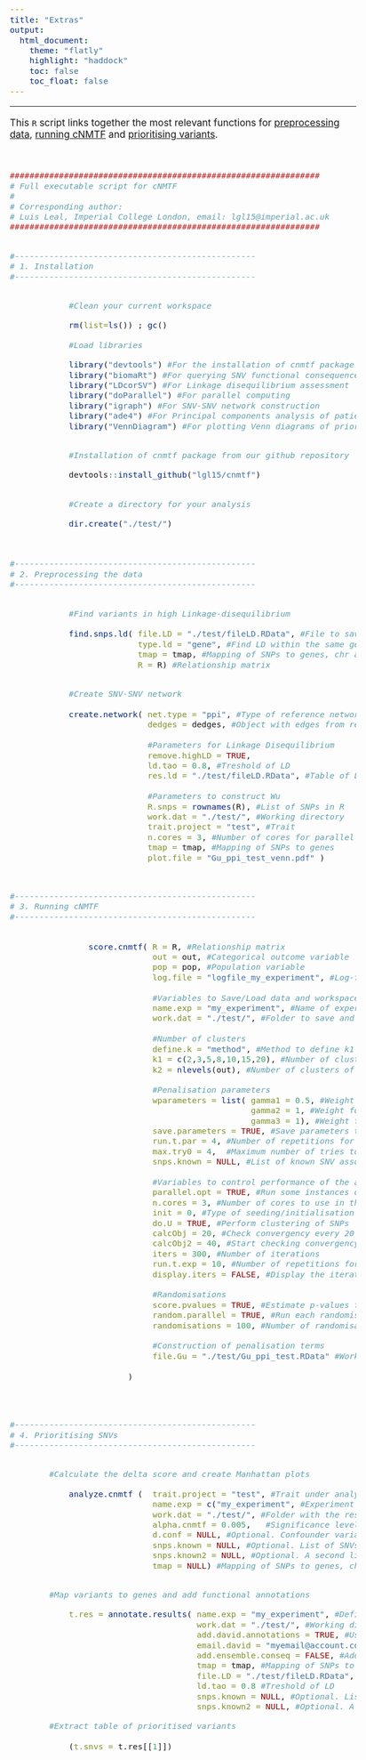 ```yaml
---
title: "Extras"
output:
  html_document:
    theme: "flatly"
    highlight: "haddock"
    toc: false
    toc_float: false
---
```


<style type="text/css">

body{
  font-size: 13pt !important;;
}
</style>




----


This `R` script links together the most relevant functions for  [preprocessing data](preprocessing.html), [running cNMTF](running.html) and [prioritising variants](prioritising.html).

<br>


```r


###############################################################
# Full executable script for cNMTF
#
# Corresponding author:
# Luis Leal, Imperial College London, email: lgl15@imperial.ac.uk
###############################################################


#-------------------------------------------------
# 1. Installation
#-------------------------------------------------


			#Clean your current workspace

			rm(list=ls()) ; gc()

			#Load libraries

			library("devtools") #For the installation of cnmtf package
			library("biomaRt") #For querying SNV functional consequences from ENSEMBL
			library("LDcorSV") #For Linkage disequilibrium assessment
			library("doParallel") #For parallel computing
			library("igraph") #For SNV-SNV network construction
			library("ade4") #For Principal components analysis of patients genotypes
			library("VennDiagram") #For plotting Venn diagrams of prioritised variatns


			#Installation of cnmtf package from our github repository

			devtools::install_github("lgl15/cnmtf")


			#Create a directory for your analysis

			dir.create("./test/")

			
			
#-------------------------------------------------
# 2. Preprocessing the data
#-------------------------------------------------


			#Find variants in high Linkage-disequilibrium
			
			find.snps.ld( file.LD = "./test/fileLD.RData", #File to save results
			              type.ld = "gene", #Find LD within the same gene region
			              tmap = tmap, #Mapping of SNPs to genes, chr and genomic position 
			              R = R) #Relationship matrix


			#Create SNV-SNV network
			
			create.network( net.type = "ppi", #Type of reference network
			                dedges = dedges, #Object with edges from reference network
                        
              				#Parameters for Linkage Disequilibrium
              				remove.highLD = TRUE,
              				ld.tao = 0.8, #Treshold of LD
              				res.ld = "./test/fileLD.RData", #Table of LD
              				
              				#Parameters to construct Wu
              				R.snps = rownames(R), #List of SNPs in R
              				work.dat = "./test/", #Working directory
              				trait.project = "test", #Trait
              				n.cores = 3, #Number of cores for parallel computing
              				tmap = tmap, #Mapping of SNPs to genes
              				plot.file = "Gu_ppi_test_venn.pdf" )



#-------------------------------------------------
# 3. Running cNMTF
#-------------------------------------------------
			

            	score.cnmtf( R = R, #Relationship matrix
            				 out = out, #Categorical outcome variable
            				 pop = pop, #Population variable
            				 log.file = "logfile_my_experiment", #Log-file to track the performance
            
            				 #Variables to Save/Load data and workspaces
            				 name.exp = "my_experiment", #Name of experiment to save files
            				 work.dat = "./test/", #Folder to save and load workspaces
            
            				 #Number of clusters
            				 define.k = "method", #Method to define k1
            				 k1 = c(2,3,5,8,10,15,20), #Number of clusters of SNVs
            				 k2 = nlevels(out), #Number of clusters of patients
            
            				 #Penalisation parameters
            				 wparameters = list( gamma1 = 0.5, #Weight for the SNV network, Lu
                         						 gamma2 = 1, #Weight for the outcome matrix, Vo
                         						 gamma3 = 1), #Weight for the kernel matrix, A
            				 save.parameters = TRUE, #Save parameters to file
            				 run.t.par = 4, #Number of repetitions for parameters fitting
            				 max.try0 = 4,  #Maximum number of tries to fit the parameter
            				 snps.known = NULL, #List of known SNV associated with the trait
            
            				 #Variables to control performance of the algorithm
            				 parallel.opt = TRUE, #Run some instances of the algorithm in parallel
            				 n.cores = 3, #Number of cores to use in the parallel processing
            				 init = 0, #Type of seeding/initialisation of matrices in the algorithm
            				 do.U = TRUE, #Perform clustering of SNPs
            				 calcObj = 20, #Check convergency every 20 iterations
            				 calcObj2 = 40, #Start checking convergency after first 40 iterations
            				 iters = 300, #Number of iterations
            				 run.t.exp = 10, #Number of repetitions for the experiment
            				 display.iters = FALSE, #Display the iterations of function cnmtf
            
            				 #Randomisations
            				 score.pvalues = TRUE, #Estimate p-values for the scores
            				 random.parallel = TRUE, #Run each randomisation in parallel
            				 randomisations = 100, #Number of randomisations
            
            				 #Construction of penalisation terms
            				 file.Gu = "./test/Gu_ppi_test.RData" #Workspace with SNV-SNV network
            
            			)




#-------------------------------------------------
# 4. Prioritising SNVs
#-------------------------------------------------


		#Calculate the delta score and create Manhattan plots

            analyze.cnmtf (  trait.project = "test", #Trait under analysis
                			 name.exp = c("my_experiment", #Experiment under analysis 
                			 work.dat = "./test/", #Folder with the results of score.cnmtf
                			 alpha.cnmtf = 0.005,	#Significance level of the scores
                			 d.conf = NULL, #Optional. Confounder variables.
                			 snps.known = NULL, #Optional. List of SNVs associated with the disease
                			 snps.known2 = NULL, #Optional. A second list of SNVs.
                			 tmap = NULL) #Mapping of SNPs to genes, chr and genomic position


		#Map variants to genes and add functional annotations

            t.res = annotate.results( name.exp = "my_experiment", #Define experiment id
                                      work.dat = "./test/", #Working directory
                                      add.david.annotations = TRUE, #Use DAVID web service
                                      email.david = "myemail@account.com", #Email registered in DAVID.
                                      add.ensemble.conseq = FALSE, #Add SNV consequences from ENSEMBL
                                      tmap = tmap, #Mapping of SNPs to genes, chr and genomic position
                                      file.LD = "./test/fileLD.RData", #Workspace with pairwise LD
                                      ld.tao = 0.8 #Treshold of LD
                                      snps.known = NULL, #Optional. List of known associations.
                                      snps.known2 = NULL, #Optional. A second list of SNVs.

		#Extract table of prioritised variants
                                              
    		(t.snvs = t.res[[1]])
    		







```

<br>






